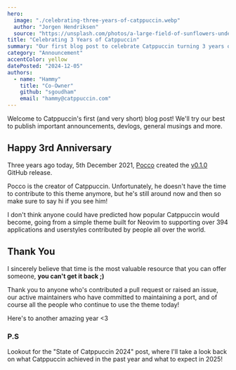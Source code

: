 ```yaml
---
hero:
  image: "./celebrating-three-years-of-catppuccin.webp"
  author: "Jorgen Hendriksen"
  source: "https://unsplash.com/photos/a-large-field-of-sunflowers-under-a-cloudy-sky-H_cQ7I2FPqk"
title: "Celebrating 3 Years of Catppuccin"
summary: "Our first blog post to celebrate Catppuccin turning 3 years old :D"
category: "Announcement"
accentColor: yellow
datePosted: "2024-12-05"
authors:
  - name: "Hammy"
    title: "Co-Owner"
    github: "sgoudham"
    email: "hammy@catppuccin.com"
---
```


Welcome to Catppuccin's first (and very short) blog post! We'll try our best to
publish important announcements, devlogs, general musings and more.

## Happy 3rd Anniversary

Three years ago today, 5th December 2021, [Pocco](https://github.com/pocco81)
created the
[v0.1.0](https://github.com/catppuccin/catppuccin/releases/tag/v0.1.0) GitHub
release.

Pocco is the creator of Catppuccin. Unfortunately, he doesn't have the time to
contribute to this theme anymore, but he's still around now and then so make
sure to say hi if you see him!

I don't think anyone could have predicted how popular Catppuccin would become,
going from a simple theme built for Neovim to supporting over 394 applications
and userstyles contributed by people all over the world.

## Thank You

I sincerely believe that time is the most valuable resource that you can offer
someone, **you can't get it back ;)**

Thank you to anyone who's contributed a pull request or raised an issue, our
active maintainers who have committed to maintaining a port, and of course all
the people who continue to use the theme today!

Here's to another amazing year \<3

### P.S

Lookout for the "State of Catppuccin 2024" post, where I'll take a look back on
what Catppuccin achieved in the past year and what to expect in 2025!
